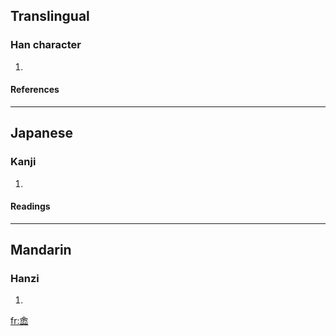 ==Translingual==
===Han character===
{{Han char|rn=46|rad=山|as=10|sn=13|four=8077<sub>9</sub>|canj=人一木山 (OMDU), X人一木山 (XOMDU)}}
# {{defn|Han|sort=山10}}
====References====
{{Han ref|kx=0316.390|dkj=08321|dj=0617.210|hdz=10791.020|uh=5D5E|ud=23902|bh=DD53|bd=56659}}
----
==Japanese==
===Kanji===
{{ja-kanji|grade=|rs=山10}}
# {{defn|Japanese}} 
====Readings====
{{ja-readings|on=[[と]] (to), [[ず]] (zu)|kun=}}
----
==Mandarin==
===Hanzi===
{{cmn-hanzi|pin=[[jī]] (ji1), [[qī]] (qi1), [[tú]] (tu2)|wg=chi<sup>1</sup>, ch'i<sup>1</sup>, t'u<sup>2</sup>}}
# {{defn|Mandarin}}

[[fr:嵞]]